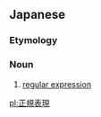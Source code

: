 ==Japanese==
{{ja-kanjitab|せい|き|ひょう|げん|yomi=o}}

===Etymology===
{{compound|lang=ja|sort=せいきひょうげん|正規|tr1=seiki|t1=regular|表現|tr2=hyōgen|t2=expression}}

===Noun===
{{ja-noun|せいきひょうげん}}

# {{lb|ja|computing|sort=せいきひょうげん}} [[regular expression]]

[[pl:正規表現]]